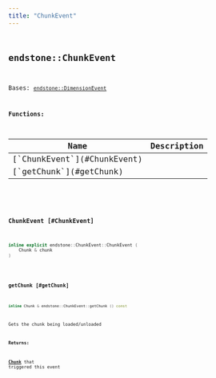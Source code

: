 ```yaml
---
title: "ChunkEvent"
---
```


## <code className="doc-symbol doc-symbol-class"/> endstone::ChunkEvent

Bases: [`endstone::DimensionEvent`](classendstone_1_1_dimension_event.md)
















**Functions:**

<table>
<thead>
   <tr>
      <th>Name</th>
      <th>Description</th>
   </tr>
</thead>
<tbody>
<tr key="classendstone_1_1_chunk_event_1a0a31bd1419d3b2a6ec089b194e11fcb2">
    <td>[`ChunkEvent`](#ChunkEvent)</td>
    <td></td>
</tr>
<tr key="classendstone_1_1_chunk_event_1aa78f307af69ce820f4a75b74a4485f0c">
    <td>[`getChunk`](#getChunk)</td>
    <td></td>
</tr>
</tbody>
</table>

### <code className="doc-symbol doc-symbol-function"/> ChunkEvent [#ChunkEvent]

```cpp
inline explicit endstone::ChunkEvent::ChunkEvent (
    Chunk & chunk
) 
```


### <code className="doc-symbol doc-symbol-function"/> getChunk [#getChunk]

```cpp
inline Chunk & endstone::ChunkEvent::getChunk () const
```


Gets the chunk being loaded/unloaded




**Returns:**

[**Chunk**](classendstone_1_1_chunk.md) that triggered this event 





        